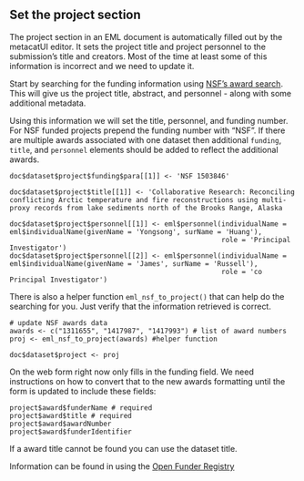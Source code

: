 ## Set the project section 

The project section in an EML document is automatically filled out by the metacatUI editor. It sets the project title and project personnel to the submission's title and creators.  Most of the time at least some of this information is incorrect and we need to update it.  

Start by searching for the funding information using <a href = 'https://www.nsf.gov/awardsearch/' target='_blank'>NSF's award search</a>. This will give us the project title, abstract, and personnel - along with some additional metadata.  

Using this information we will set the title, personnel, and funding number. For NSF funded projects prepend the funding number with "NSF". If there are multiple awards associated with one dataset then additional `funding`, `title`, and `personnel` elements should be added to reflect the additional awards.    


```
doc$dataset$project$funding$para[[1]] <- 'NSF 1503846'

doc$dataset$project$title[[1]] <- 'Collaborative Research: Reconciling conflicting Arctic temperature and fire reconstructions using multi-proxy records from lake sediments north of the Brooks Range, Alaska

doc$dataset$project$personnel[[1]] <- eml$personnel(individualName = eml$individualName(givenName = 'Yongsong', surName = 'Huang'),
                                                    role = 'Principal Investigator')
doc$dataset$project$personnel[[2]] <- eml$personnel(individualName = eml$individualName(givenName = 'James', surName = 'Russell'),
                                                    role = 'co Principal Investigator')
```

There is also a helper function `eml_nsf_to_project()` that can help do the searching for you. Just verify that the information retrieved is correct.
```
# update NSF awards data
awards <- c("1311655", "1417987", "1417993") # list of award numbers
proj <- eml_nsf_to_project(awards) #helper function

doc$dataset$project <- proj
```

On the web form right now only fills in the funding field. We need instructions on how to convert that to the new awards formatting until the form is updated to include these fields:

```
project$award$funderName # required
project$award$title # required
project$award$awardNumber
project$award$funderIdentifier
```

If a award title cannot be found you can use the dataset title.

Information can be found in using the  <a href = 'https://gitlab.com/crossref/open_funder_registry/-/tree/master' target='_blank'>Open Funder Registry</a>
